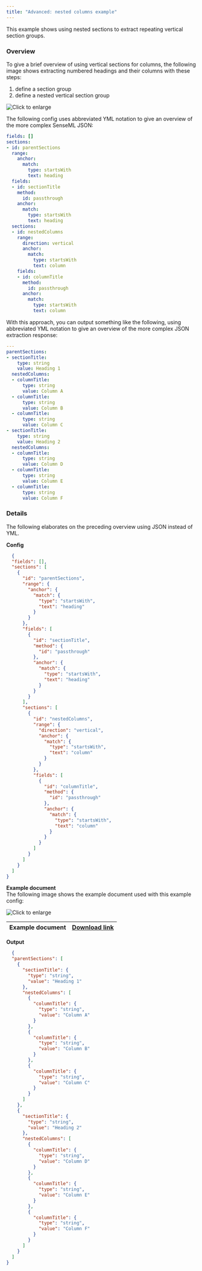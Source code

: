 ```yaml
---
title: "Advanced: nested columns example"
---
```


This example shows using nested sections to extract repeating vertical section groups.

### Overview

To give a brief overview of using vertical sections for columns, the following image shows extracting numbered headings and their columns with these steps:

1. define a section group
2. define a nested vertical section group

![Click to enlarge](/assets/v0/images/screenshots/vertical_sections_col_sect.png)

The following config uses abbreviated YML notation to give an overview of the more complex SenseML JSON: 



``` YAML
fields: []
sections:
- id: parentSections
  range:
    anchor:
      match:
        type: startsWith
        text: heading
  fields:
  - id: sectionTitle
    method:
      id: passthrough
    anchor:
      match:
        type: startsWith
        text: heading
  sections:
  - id: nestedColumns
    range:
      direction: vertical
      anchor:
        match:
          type: startsWith
          text: column
    fields:
    - id: columnTitle
      method:
        id: passthrough
      anchor:
        match:
          type: startsWith
          text: column

```
With this approach, you can output something like the following, using abbreviated YML notation to give an overview of the more complex JSON extraction response:



``` YAML
---
parentSections:
- sectionTitle:
    type: string
    value: Heading 1
  nestedColumns:
  - columnTitle:
      type: string
      value: Column A
  - columnTitle:
      type: string
      value: Column B
  - columnTitle:
      type: string
      value: Column C
- sectionTitle:
    type: string
    value: Heading 2
  nestedColumns:
  - columnTitle:
      type: string
      value: Column D
  - columnTitle:
      type: string
      value: Column E
  - columnTitle:
      type: string
      value: Column F

```
### Details

The following elaborates on the preceding overview using JSON instead of YML.

**Config**



```JSON JSON
  {
  "fields": [],
  "sections": [
    {
      "id": "parentSections",
      "range": {
        "anchor": {
          "match": {
            "type": "startsWith",
            "text": "heading"
          }
        }
      },
      "fields": [
        {
          "id": "sectionTitle",
          "method": {
            "id": "passthrough"
          },
          "anchor": {
            "match": {
              "type": "startsWith",
              "text": "heading"
            }
          }
        }
      ],
      "sections": [
        {
          "id": "nestedColumns",
          "range": {
            "direction": "vertical",
            "anchor": {
              "match": {
                "type": "startsWith",
                "text": "column"
              }
            }
          },
          "fields": [
            {
              "id": "columnTitle",
              "method": {
                "id": "passthrough"
              },
              "anchor": {
                "match": {
                  "type": "startsWith",
                  "text": "column"
                }
              }
            }
          ]
        }
      ]
    }
  ]
}
```
**Example document**  
The following image shows the example document used with this example config:

![Click to enlarge](/assets/v0/images/screenshots/vertical_sections_col_sect_1.png)

| Example document | [Download link](https://raw.githubusercontent.com/sensible-hq/sensible-docs/main/readme-sync/assets/v0/pdfs/vertical%5Fsections%5Fcol%5Fsection.pdf) |
| ---------------- | ---------------------------------------------------------------------------------------------------------------------------------------------------- |

**Output**



```JSON JSON
  {
  "parentSections": [
    {
      "sectionTitle": {
        "type": "string",
        "value": "Heading 1"
      },
      "nestedColumns": [
        {
          "columnTitle": {
            "type": "string",
            "value": "Column A"
          }
        },
        {
          "columnTitle": {
            "type": "string",
            "value": "Column B"
          }
        },
        {
          "columnTitle": {
            "type": "string",
            "value": "Column C"
          }
        }
      ]
    },
    {
      "sectionTitle": {
        "type": "string",
        "value": "Heading 2"
      },
      "nestedColumns": [
        {
          "columnTitle": {
            "type": "string",
            "value": "Column D"
          }
        },
        {
          "columnTitle": {
            "type": "string",
            "value": "Column E"
          }
        },
        {
          "columnTitle": {
            "type": "string",
            "value": "Column F"
          }
        }
      ]
    }
  ]
}
```
